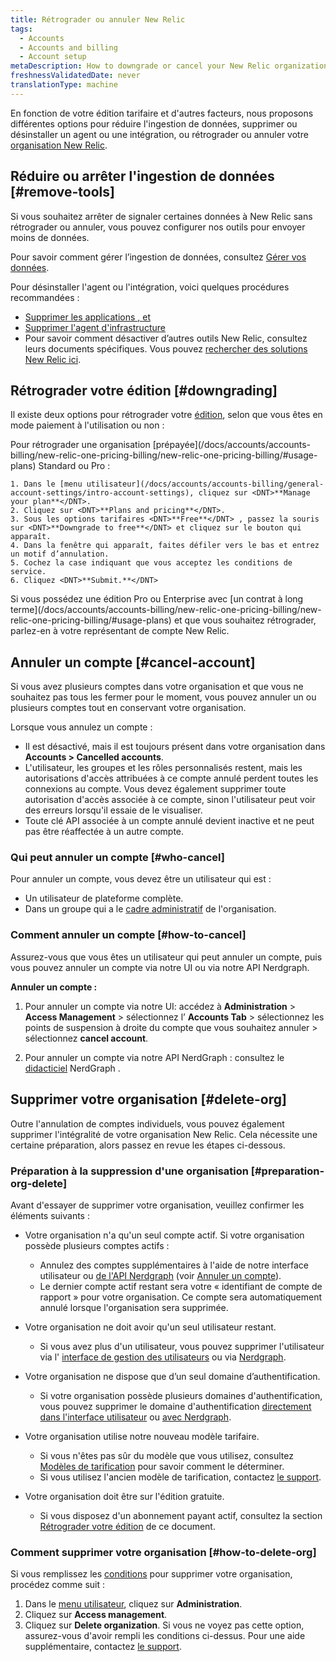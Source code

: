 ```yaml
---
title: Rétrograder ou annuler New Relic
tags:
  - Accounts
  - Accounts and billing
  - Account setup
metaDescription: How to downgrade or cancel your New Relic organization.
freshnessValidatedDate: never
translationType: machine
---
```


En fonction de votre édition tarifaire et d&apos;autres facteurs, nous proposons différentes options pour réduire l&apos;ingestion de données, supprimer ou désinstaller un agent ou une intégration, ou rétrograder ou annuler votre [organisation New Relic](/docs/accounts/accounts-billing/new-relic-one-pricing-users/new-relic-account-structure).

## Réduire ou arrêter l&apos;ingestion de données [#remove-tools]

Si vous souhaitez arrêter de signaler certaines données à New Relic sans rétrograder ou annuler, vous pouvez configurer nos outils pour envoyer moins de données.

Pour savoir comment gérer l’ingestion de données, consultez [Gérer vos données](/docs/telemetry-data-platform/get-data-new-relic/manage-data/manage-your-data).

Pour désinstaller l&apos;agent ou l&apos;intégration, voici quelques procédures recommandées :

* [Supprimer les applications <InlinePopover type="apm" />, <InlinePopover type="browser" />et<InlinePopover type="mobile" />](/docs/apm/new-relic-apm/maintenance/remove-applications-new-relic/)
* [Supprimer l&apos;agent d&apos;infrastructure](/docs/infrastructure/install-infrastructure-agent/update-or-uninstall/uninstall-infrastructure-agent/)
* Pour savoir comment désactiver d’autres outils New Relic, consultez leurs documents spécifiques. Vous pouvez [rechercher des solutions New Relic ici](https://newrelic.com/instant-observability/).

## Rétrograder votre édition [#downgrading]

Il existe deux options pour rétrograder votre [édition](/docs/accounts/accounts-billing/new-relic-one-pricing-billing/new-relic-one-pricing-billing/#editions), selon que vous êtes en mode paiement à l&apos;utilisation ou non :

<CollapserGroup>
  <Collapser id="payg-downgrade" title="Organisation à paiement à l'utilisation">
    Pour rétrograder une organisation [prépayée](/docs/accounts/accounts-billing/new-relic-one-pricing-billing/new-relic-one-pricing-billing/#usage-plans) Standard ou Pro :

    1. Dans le [menu utilisateur](/docs/accounts/accounts-billing/general-account-settings/intro-account-settings), cliquez sur <DNT>**Manage your plan**</DNT>.
    2. Cliquez sur <DNT>**Plans and pricing**</DNT>.
    3. Sous les options tarifaires <DNT>**Free**</DNT> , passez la souris sur <DNT>**Downgrade to free**</DNT> et cliquez sur le bouton qui apparaît.
    4. Dans la fenêtre qui apparaît, faites défiler vers le bas et entrez un motif d’annulation.
    5. Cochez la case indiquant que vous acceptez les conditions de service.
    6. Cliquez <DNT>**Submit.**</DNT>
  </Collapser>

  <Collapser id="contract-downgrade" title="Organisation avec contrats">
    Si vous possédez une édition Pro ou Enterprise avec [un contrat à long terme](/docs/accounts/accounts-billing/new-relic-one-pricing-billing/new-relic-one-pricing-billing/#usage-plans) et que vous souhaitez rétrograder, parlez-en à votre représentant de compte New Relic.
  </Collapser>
</CollapserGroup>

## Annuler un compte [#cancel-account]

Si vous avez plusieurs comptes dans votre organisation et que vous ne souhaitez pas tous les fermer pour le moment, vous pouvez annuler un ou plusieurs comptes tout en conservant votre organisation.

Lorsque vous annulez un compte :

* Il est désactivé, mais il est toujours présent dans votre organisation dans **Accounts &gt; Cancelled accounts**.
* L&apos;utilisateur, les groupes et les rôles personnalisés restent, mais les autorisations d&apos;accès attribuées à ce compte annulé perdent toutes les connexions au compte. Vous devez également supprimer toute autorisation d&apos;accès associée à ce compte, sinon l&apos;utilisateur peut voir des erreurs lorsqu&apos;il essaie de le visualiser.
* Toute clé API associée à un compte annulé devient inactive et ne peut pas être réaffectée à un autre compte.

### Qui peut annuler un compte [#who-cancel]

Pour annuler un compte, vous devez être un utilisateur qui est :

* Un utilisateur de plateforme complète.
* Dans un groupe qui a le [cadre administratif](/docs/accounts/accounts-billing/new-relic-one-user-management/user-management-concepts/#admin-settings) de l&apos;organisation.

### Comment annuler un compte [#how-to-cancel]

Assurez-vous que vous êtes un utilisateur qui peut annuler un compte, puis vous pouvez annuler un compte via notre UI ou via notre API Nerdgraph.

**Annuler un compte :**

1. Pour annuler un compte via notre UI: accédez à **Administration** &gt; **Access Management** &gt; sélectionnez l’ **Accounts Tab** &gt; sélectionnez les points de suspension à droite du compte que vous souhaitez annuler &gt; sélectionnez **cancel account**.

2. Pour annuler un compte via notre API NerdGraph : consultez le [didacticiel](/docs/apis/nerdgraph/examples/manage-accounts-nerdgraph) NerdGraph .

## Supprimer votre organisation [#delete-org]

Outre l&apos;annulation de comptes individuels, vous pouvez également supprimer l&apos;intégralité de votre organisation New Relic. Cela nécessite une certaine préparation, alors passez en revue les étapes ci-dessous.

### Préparation à la suppression d&apos;une organisation [#preparation-org-delete]

Avant d&apos;essayer de supprimer votre organisation, veuillez confirmer les éléments suivants :

* Votre organisation n&apos;a qu&apos;un seul compte actif. Si votre organisation possède plusieurs comptes actifs :

  * Annulez des comptes supplémentaires à l&apos;aide de notre interface utilisateur ou [de l&apos;API Nerdgraph](/docs/apis/nerdgraph/examples/manage-accounts-nerdgraph) (voir [Annuler un compte](#cancel-account)).
  * Le dernier compte actif restant sera votre « identifiant de compte de rapport » pour votre organisation. Ce compte sera automatiquement annulé lorsque l&apos;organisation sera supprimée.

* Votre organisation ne doit avoir qu&apos;un seul utilisateur restant.
  * Si vous avez plus d&apos;un utilisateur, vous pouvez supprimer l&apos;utilisateur via l&apos; [interface de gestion des utilisateurs](/docs/accounts/accounts-billing/new-relic-one-user-management/user-management-ui-and-tasks/#delete-users) ou via [Nerdgraph](/docs/apis/nerdgraph/examples/nerdgraph-manage-users/#delete-users).

* Votre organisation ne dispose que d’un seul domaine d’authentification.
  * Si votre organisation possède plusieurs domaines d&apos;authentification, vous pouvez supprimer le domaine d&apos;authentification [directement dans l&apos;interface utilisateur](https://forum.newrelic.com/s/hubtopic/aAXPh0000006Wd7OAE/delete-authentication-domains) ou [avec Nerdgraph](https://forum.newrelic.com/s/hubtopic/aAXPh000000664LOAQ/api-endpoint-to-delete-authentication-domains).

* Votre organisation utilise notre nouveau modèle tarifaire.

  * Si vous n&apos;êtes pas sûr du modèle que vous utilisez, consultez [Modèles de tarification](/docs/accounts/original-accounts-billing/original-product-based-pricing/overview-pricing-models/#determine-pricing) pour savoir comment le déterminer.
  * Si vous utilisez l&apos;ancien modèle de tarification, contactez [le support](/docs/using-new-relic/welcome-new-relic/get-started/find-help-use-support-portal).

* Votre organisation doit être sur l&apos;édition gratuite.
  * Si vous disposez d&apos;un abonnement payant actif, consultez la section [Rétrograder votre édition](#downgrading) de ce document.

### Comment supprimer votre organisation [#how-to-delete-org]

Si vous remplissez les [conditions](#delete-org) pour supprimer votre organisation, procédez comme suit :

1. Dans le [menu utilisateur](/docs/accounts/accounts-billing/general-account-settings/intro-account-settings), cliquez sur <DNT>**Administration**</DNT>.
2. Cliquez sur <DNT>**Access management**</DNT>.
3. Cliquez sur <DNT>**Delete organization**</DNT>. Si vous ne voyez pas cette option, assurez-vous d&apos;avoir rempli les conditions ci-dessus. Pour une aide supplémentaire, contactez [le support](/docs/using-new-relic/welcome-new-relic/get-started/find-help-use-support-portal).